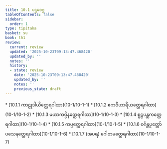 ```yaml
---
title: 10.1 ပဌမဝဂ္ဂ
tableOfContents: false
sidebar:
  order: 1
type: tipitaka
basket: su
book: th1
review:
  current: review
  updated: '2025-10-23T09:13:47.468420'
  updated_by: ''
  notes: ''
  history:
  - state: review
    date: '2025-10-23T09:13:47.468420'
    updated_by: ''
    notes: ''
    previous_state: draft
---
```



<ReviewStatus review={frontmatter.review} showDetails={true} />

<HypothesisAnnotation frontmatter={frontmatter} />

<DynamicBreadcrumb />



<TableOfContents book="th1" section="10.1">
* [10.1.1 ကာဠုဒါယိတ္ထေရဂါထာ](10-1/10-1-1)
* [10.1.2 ဧကဝိဟာရိယတ္ထေရဂါထာ](10-1/10-1-2)
* [10.1.3 မဟာကပ္ပိနတ္ထေရဂါထာ](10-1/10-1-3)
* [10.1.4 စူဠပန္ထကတ္ထေရဂါထာ](10-1/10-1-4)
* [10.1.5 ကပ္ပတ္ထေရဂါထာ](10-1/10-1-5)
* [10.1.6 ဝင်္ဂန္တပုတ္တော်ပသေနတ္ထေရဂါထာ](10-1/10-1-6)
* [10.1.7 (အပရ) ဂေါတမတ္ထေရဂါထာ](10-1/10-1-7)
</TableOfContents>